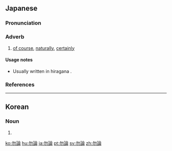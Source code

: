 ==Japanese==
{{ja-kanjitab|もち|ろん|yomi=o}}

===Pronunciation===
{{ja-pron|yomi=o|もちろん|acc=2|acc_ref=DJR}}

===Adverb===
{{ja-pos|adverb|もちろん}}

# [[of course]], [[naturally]], [[certainly]]
#: {{ja-usex|'''勿論'''、戦争には反対だ。|'''もちろん'''、せんそう に は はんたい だ。|'''Of course''' I'm against the war.}}
#: {{ja-usex|'''勿論'''だよ！|'''もちろん''' だ よ！|'''Of course'''!}}
#: {{ja-usex|'''勿論'''、いいですよ。|'''もちろん'''、い.い です よ。|By all means. Go ahead. (''lit''. "'''No need to ask'''; it's okay.")}}

====Usage notes====
* Usually written in hiragana {{m|ja|もちろん|tr=mochiron}}.

===References===
<references/>

----

==Korean==
{{ko-hanjatab}}

===Noun===
{{ko-noun|hj|hangeul=물론}}

# {{hanja form of|물론|[[of course]], [[certainly]], [[naturally]]}}

[[ko:勿論]]
[[hu:勿論]]
[[ja:勿論]]
[[pt:勿論]]
[[sv:勿論]]
[[zh:勿論]]